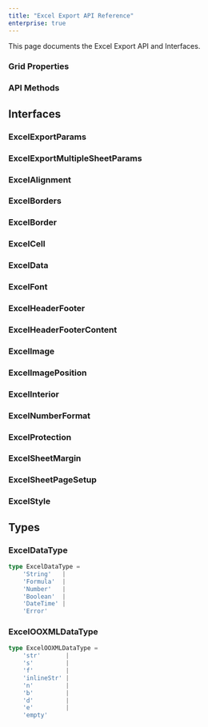 ```yaml
---
title: "Excel Export API Reference"
enterprise: true
---
```

This page documents the Excel Export API and Interfaces.

### Grid Properties

<api-documentation source='grid-options/properties.json' section='export' names='["defaultExcelExportParams", "suppressExcelExport", "excelStyles"]'></api-documentation>

### API Methods

<api-documentation source='grid-api/api.json' config='{"isApi": true}' section='export' names='["exportDataAsExcel", "getDataAsExcel", "getSheetDataForExcel", "getMultipleSheetsAsExcel", "exportMultipleSheetsAsExcel"]'></api-documentation>

## Interfaces

### ExcelExportParams
<interface-documentation interfaceName='ExcelExportParams' overrideSrc='excel-export-api/resources/excel-api.json' ></interface-documentation>

### ExcelExportMultipleSheetParams
<interface-documentation interfaceName='ExcelExportMultipleSheetParams' overrideSrc='excel-export-api/resources/excel-api.json'></interface-documentation>

### ExcelAlignment
<interface-documentation interfaceName='ExcelAlignment'></interface-documentation>

### ExcelBorders
<interface-documentation interfaceName='ExcelBorders'></interface-documentation>

### ExcelBorder
<interface-documentation interfaceName='ExcelBorder'></interface-documentation>

### ExcelCell
<interface-documentation interfaceName='ExcelCell'></interface-documentation>

### ExcelData
<interface-documentation interfaceName='ExcelData' overrideSrc='excel-export-api/resources/excel-api.json'></interface-documentation>

### ExcelFont
<interface-documentation interfaceName='ExcelFont'></interface-documentation>

### ExcelHeaderFooter
<interface-documentation interfaceName='ExcelHeaderFooter'></interface-documentation>

### ExcelHeaderFooterContent
<interface-documentation interfaceName='ExcelHeaderFooterContent' overrideSrc='excel-export-api/resources/excel-api.json'></interface-documentation>

### ExcelImage
<interface-documentation interfaceName='ExcelImage' overrideSrc='excel-export-api/resources/excel-api.json'></interface-documentation>

### ExcelImagePosition
<interface-documentation interfaceName='ExcelImagePosition'></interface-documentation>

### ExcelInterior
<interface-documentation interfaceName='ExcelInterior'></interface-documentation>

### ExcelNumberFormat
<interface-documentation interfaceName='ExcelNumberFormat'></interface-documentation>

### ExcelProtection
<interface-documentation interfaceName='ExcelProtection'></interface-documentation>

### ExcelSheetMargin
<interface-documentation interfaceName='ExcelSheetMargin'></interface-documentation>

### ExcelSheetPageSetup
<interface-documentation interfaceName='ExcelSheetPageSetup'></interface-documentation>

### ExcelStyle
<interface-documentation interfaceName='ExcelStyle' overrideSrc='excel-export-api/resources/excel-api.json'></interface-documentation>

## Types

### ExcelDataType

```ts
type ExcelDataType = 
    'String'   |
    'Formula'  |
    'Number'   |
    'Boolean'  |
    'DateTime' |
    'Error'
```

### ExcelOOXMLDataType

```ts
type ExcelOOXMLDataType = 
    'str'       |
    's'         |
    'f'         |
    'inlineStr' |
    'n'         |
    'b'         |
    'd'         |
    'e'         |
    'empty'
```